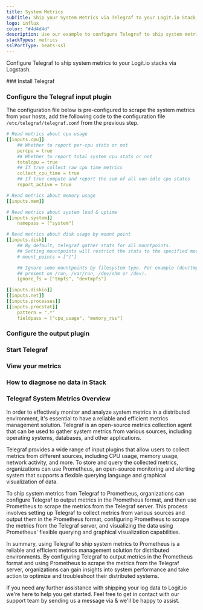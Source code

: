 ```yaml
---
title: System Metrics
subTitle: Ship your System Metrics via Telegraf to your Logit.io Stack
logo: influx
color: "#4d4d4d"
description: Use our example to configure Telegraf to ship system metrics to your Logit.io stacks. Configure Telegraf to send system metrics to Logstash or Elastic.
stackTypes: metrics
sslPortType: beats-ssl
---
```


Configure Telegraf to ship system metrics to your Logit.io stacks via Logstash.

<Steps>
  ### Install Telegraf

  <InstallTelegraf />

  ### Configure the Telegraf input plugin

  The configuration file below is pre-configured to scrape the system metrics from your hosts, add the following code to the configuration file `/etc/telegraf/telegraf.conf` from the previous step.

  ```yaml copy
  # Read metrics about cpu usage
  [[inputs.cpu]]
      ## Whether to report per-cpu stats or not
      percpu = true
      ## Whether to report total system cpu stats or not
      totalcpu = true
      ## If true collect raw cpu time metrics
      collect_cpu_time = true
      ## If true compute and report the sum of all non-idle cpu states
      report_active = true

  # Read metrics about memory usage
  [[inputs.mem]]

  # Read metrics about system load & uptime
  [[inputs.system]]
      namepass = ["system"]

  # Read metrics about disk usage by mount point
  [[inputs.disk]]
      ## By default, telegraf gather stats for all mountpoints.
      ## Setting mountpoints will restrict the stats to the specified mountpoints.
      # mount_points = ["/"]

      ## Ignore some mountpoints by filesystem type. For example (dev)tmpfs (usually
      ## present on /run, /var/run, /dev/shm or /dev).
      ignore_fs = ["tmpfs", "devtmpfs"]

  [[inputs.diskio]]
  [[inputs.net]]
  [[inputs.processes]]
  [[inputs.procstat]]
      pattern = ".*"
      fieldpass = ["cpu_usage", "memory_rss"]
  ```

  ### Configure the output plugin

  <TelegrafOutputPlugin />

  ### Start Telegraf

  <StartTelegraf />

  ### View your metrics
  <LaunchStack source="System_Metrics_via_Telegraf" utmMedium="metrics" utmCampaign="telegraf-system-metrics" />

  ### How to diagnose no data in Stack

  <DiagnoseNoData />

</Steps>

### Telegraf System Metrics Overview

In order to effectively monitor and analyze system metrics in a distributed environment, it's essential 
to have a reliable and efficient metrics management solution. Telegraf is an open-source metrics 
collection agent that can be used to gather system metrics from various sources, 
including operating systems, databases, and other applications.

Telegraf provides a wide range of input plugins that allow users to collect metrics from different sources, 
including CPU usage, memory usage, network activity, and more. To store and query the collected metrics, 
organizations can use Prometheus, an open-source monitoring and alerting system that 
supports a flexible querying language and graphical visualization of data.

To ship system metrics from Telegraf to Prometheus, organizations can configure Telegraf to 
output metrics in the Prometheus format, and then use Prometheus to scrape the metrics from the Telegraf server. 
This process involves setting up Telegraf to collect metrics from various sources and output them in the 
Prometheus format, configuring Prometheus to scrape the metrics from the Telegraf server, and 
visualizing the data using Prometheus' flexible querying and graphical visualization capabilities.

In summary, using Telegraf to ship system metrics to Prometheus is a reliable and efficient metrics 
management solution for distributed environments. By configuring Telegraf to output metrics in the 
Prometheus format and using Prometheus to scrape the metrics from the Telegraf server, organizations 
can gain insights into system performance and take action to optimize and troubleshoot their distributed systems.

If you need any further assistance with shipping your log data to Logit.io we're here to help you get started. 
Feel free to get in contact with our support team by sending us a message via <IntercomButton text="live chat" /> 
& we'll be happy to assist.